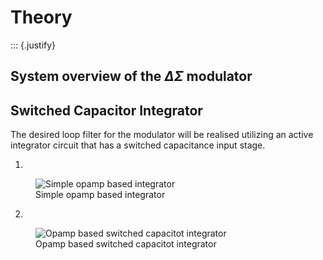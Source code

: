 # Theory
::: {.justify}


## System overview of the $\Delta$$\Sigma$ modulator

## Switched Capacitor Integrator

The desired loop filter for the modulator will be realised utilizing an active integrator circuit that has a switched capacitance input stage.

@opamp_integrator.

![Simple opamp based integrator](figures/theory/Intergrator_Circuit.svg){#opamp_integrator text-align="left"}

@opamp_sc_integrator.

![Opamp based switched capacitot integrator](figures/theory/SC_Integrator_Circuit.svg){#opamp_sc_integrator text-align="left"}